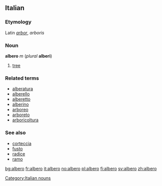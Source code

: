 ==Italian==
===Etymology===
Latin ''[[arbor]]'', ''arboris''
===Noun===
'''albero''' ''m'' (''plural'' '''alberi''')

#[[tree]]

===Related terms===
*[[alberatura]]
*[[alberello]]
*[[alberetto]]
*[[alberino]]
*[[arboreo]]
*[[arboreto]]
*[[arboricoltura]]

===See also===
*[[corteccia]]
*[[fusto]]
*[[radice]]
*[[ramo]]
[[Category:Italian nouns]]

[[bg:albero]]
[[fr:albero]]
[[it:albero]]
[[no:albero]]
[[pl:albero]]
[[fi:albero]]
[[sv:albero]]
[[zh:albero]]